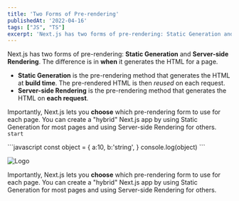 ```yaml
---
title: 'Two Forms of Pre-rendering'
publishedAt: '2022-04-16'
tags: ["JS", "TS"]
excerpt: 'Next.js has two forms of pre-rendering: Static Generation and Server-side Rendering. The difference is in when it generates the HTML for a page.'
---
```


Next.js has two forms of pre-rendering: **Static Generation** and **Server-side Rendering**. The difference is in **when** it generates the HTML for a page.

- **Static Generation** is the pre-rendering method that generates the HTML at **build time**. The pre-rendered HTML is then _reused_ on each request.
- **Server-side Rendering** is the pre-rendering method that generates the HTML on **each request**.

Importantly, Next.js lets you **choose** which pre-rendering form to use for each page. You can create a "hybrid" Next.js app by using Static Generation for most pages and using Server-side Rendering for others.
`start`

<CodeBlock>
  ```javascript
  const object = {
    a:10,
    b:'string',
  }
  console.log(object)
  ```
</CodeBlock>

![Logo](https://images.unsplash.com/photo-1572177812156-58036aae439c?ixlib=rb-1.2.1&ixid=MnwxMjA3fDB8MHxwaG90by1wYWdlfHx8fGVufDB8fHx8&auto=format&fit=crop&w=2070&q=80)

Importantly, Next.js lets you **choose** which pre-rendering form to use for each page. You can create a "hybrid" Next.js app by using Static Generation for most pages and using Server-side Rendering for others.
